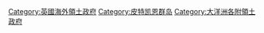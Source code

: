 [[Category:英國海外領土政府|Category:英國海外領土政府]]
[[Category:皮特凯恩群岛|Category:皮特凯恩群岛]]
[[Category:大洋洲各附領土政府|Category:大洋洲各附領土政府]]
